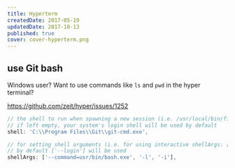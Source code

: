 ```yaml
---
title: Hyperterm
createdDate: 2017-05-19
updatedDate: 2017-10-13
published: true
cover: cover-hyperterm.png
---
```


## use Git bash

Windows user? Want to use commands like `ls` and `pwd` in the hyper
terminal?

https://github.com/zeit/hyper/issues/1252

```javascript
// the shell to run when spawning a new session (i.e. /usr/local/bin/fish)
// if left empty, your system's login shell will be used by default
shell: 'C:\\Program Files\\Git\\git-cmd.exe',

// for setting shell arguments (i.e. for using interactive shellArgs: ['-i'])
// by default ['--login'] will be used
shellArgs: ['--command=usr/bin/bash.exe', '-l', '-i'],
```

